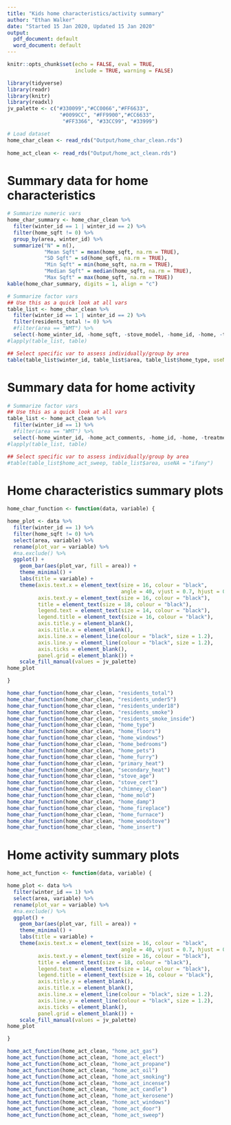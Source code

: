```yaml
---
title: "Kids home characteristics/activity summary"
author: "Ethan Walker"
date: "Started 15 Jan 2020, Updated 15 Jan 2020"
output:
  pdf_document: default
  word_document: default
---
```


```r
knitr::opts_chunk$set(echo = FALSE, eval = TRUE, 
                      include = TRUE, warning = FALSE)
```

```r
library(tidyverse)
library(readr)
library(knitr)
library(readxl)
jv_palette <- c("#330099","#CC0066","#FF6633", 
                 "#0099CC", "#FF9900","#CC6633",
                  "#FF3366", "#33CC99", "#33999")
```

```r
# Load dataset
home_char_clean <- read_rds("Output/home_char_clean.rds") 
  
home_act_clean <- read_rds("Output/home_act_clean.rds")
```

# Summary data for home characteristics
```r
# Summarize numeric vars
home_char_summary <- home_char_clean %>% 
  filter(winter_id == 1 | winter_id == 2) %>% 
  filter(home_sqft != 0) %>% 
  group_by(area, winter_id) %>% 
  summarize("N" = n(),
            "Mean Sqft" = mean(home_sqft, na.rm = TRUE), 
            "SD Sqft" = sd(home_sqft, na.rm = TRUE), 
            "Min Sqft" = min(home_sqft, na.rm = TRUE), 
            "Median Sqft" = median(home_sqft, na.rm = TRUE), 
            "Max Sqft" = max(home_sqft, na.rm = TRUE))
kable(home_char_summary, digits = 1, align = "c")

# Summarize factor vars
## Use this as a quick look at all vars
table_list <- home_char_clean %>%  
  filter(winter_id == 1 | winter_id == 2) %>% 
  filter(residents_total != 0) %>% 
  #filter(area == "WMT") %>% 
  select(-home_winter_id, -home_sqft, -stove_model, -home_id, -home, -treatment) 
#lapply(table_list, table)

## Select specific var to assess individually/group by area
table(table_list$winter_id, table_list$area, table_list$home_type, useNA = "ifany")
```

# Summary data for home activity
```r
# Summarize factor vars
## Use this as a quick look at all vars
table_list <- home_act_clean %>% 
  filter(winter_id == 1) %>% 
  #filter(area == "WMT") %>% 
  select(-home_winter_id, -home_act_comments, -home_id, -home, -treatment) 
#lapply(table_list, table)

## Select specific var to assess individually/group by area
#table(table_list$home_act_sweep, table_list$area, useNA = "ifany")
```

# Home characteristics summary plots
```r
home_char_function <- function(data, variable) {

home_plot <- data %>% 
  filter(winter_id == 1) %>% 
  filter(home_sqft != 0) %>%
  select(area, variable) %>% 
  rename(plot_var = variable) %>% 
  #na.exclude() %>% 
  ggplot() +
    geom_bar(aes(plot_var, fill = area)) +
    theme_minimal() +
    labs(title = variable) +
    theme(axis.text.x = element_text(size = 16, colour = "black", 
                                     angle = 40, vjust = 0.7, hjust = 0.7),
          axis.text.y = element_text(size = 16, colour = "black"),
          title = element_text(size = 18, colour = "black"),
          legend.text = element_text(size = 14, colour = "black"),
          legend.title = element_text(size = 16, colour = "black"),
          axis.title.y = element_blank(),
          axis.title.x = element_blank(),
          axis.line.x = element_line(colour = "black", size = 1.2), 
          axis.line.y = element_line(colour = "black", size = 1.2), 
          axis.ticks = element_blank(),
          panel.grid = element_blank()) +
    scale_fill_manual(values = jv_palette)
home_plot

}

home_char_function(home_char_clean, "residents_total")
home_char_function(home_char_clean, "residents_under5")
home_char_function(home_char_clean, "residents_under18")
home_char_function(home_char_clean, "residents_smoke")
home_char_function(home_char_clean, "residents_smoke_inside")
home_char_function(home_char_clean, "home_type")
home_char_function(home_char_clean, "home_floors")
home_char_function(home_char_clean, "home_windows")
home_char_function(home_char_clean, "home_bedrooms")
home_char_function(home_char_clean, "home_pets")
home_char_function(home_char_clean, "home_furry")
home_char_function(home_char_clean, "primary_heat")
home_char_function(home_char_clean, "secondary_heat")
home_char_function(home_char_clean, "stove_age")
home_char_function(home_char_clean, "stove_cert")
home_char_function(home_char_clean, "chimney_clean")
home_char_function(home_char_clean, "home_mold")
home_char_function(home_char_clean, "home_damp")
home_char_function(home_char_clean, "home_fireplace")
home_char_function(home_char_clean, "home_furnace")
home_char_function(home_char_clean, "home_woodstove")
home_char_function(home_char_clean, "home_insert")
```

# Home activity summary plots
```r
home_act_function <- function(data, variable) {

home_plot <- data %>% 
  filter(winter_id == 1) %>% 
  select(area, variable) %>% 
  rename(plot_var = variable) %>% 
  #na.exclude() %>% 
  ggplot() +
    geom_bar(aes(plot_var, fill = area)) +
    theme_minimal() +
    labs(title = variable) +
    theme(axis.text.x = element_text(size = 16, colour = "black", 
                                     angle = 40, vjust = 0.7, hjust = 0.7),
          axis.text.y = element_text(size = 16, colour = "black"),
          title = element_text(size = 18, colour = "black"),
          legend.text = element_text(size = 14, colour = "black"),
          legend.title = element_text(size = 16, colour = "black"),
          axis.title.y = element_blank(),
          axis.title.x = element_blank(),
          axis.line.x = element_line(colour = "black", size = 1.2), 
          axis.line.y = element_line(colour = "black", size = 1.2), 
          axis.ticks = element_blank(),
          panel.grid = element_blank()) +
    scale_fill_manual(values = jv_palette)
home_plot

}

home_act_function(home_act_clean, "home_act_gas")
home_act_function(home_act_clean, "home_act_elect")
home_act_function(home_act_clean, "home_act_propane")
home_act_function(home_act_clean, "home_act_oil")
home_act_function(home_act_clean, "home_act_smoking")
home_act_function(home_act_clean, "home_act_incense")
home_act_function(home_act_clean, "home_act_candle")
home_act_function(home_act_clean, "home_act_kerosene")
home_act_function(home_act_clean, "home_act_windows")
home_act_function(home_act_clean, "home_act_door")
home_act_function(home_act_clean, "home_act_sweep")
```
